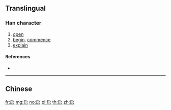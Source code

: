 {{also|啓|啟}}
==Translingual==
{{Han simplified forms|啟|啓|启}}

===Han character===
{{Han char|rn=30|rad=口|as=04|sn=7|four=|canj=ISR|ids=⿸户口}}

# [[open]]
# [[begin]], [[commence]]
# [[explain]]

====References====
* {{Han ref|kx=0178.210|dkj=03357|dj=0396.070|hdz=10594.100|uh=542F|ud=21551}}

----

==Chinese==
{{zh-see|啟}}

[[fr:启]]
[[mg:启]]
[[no:启]]
[[pl:启]]
[[th:启]]
[[zh:启]]